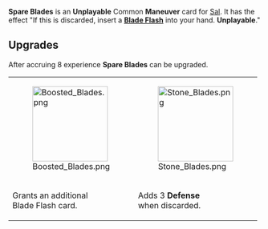 {{Card
|rarity = Common
|decktype = Battle
|cardtype = Maneuver
|character = Sal
|keywords = [[Ability]]. [[Combo]], [[Power]], [[Expend]]
|upgradeable = Yes
|expreq = 8
|upgrade1 = Boosted Blades
|upgrade2 = Stone Blades}}
{{Quote|Feels like I'm carrying nothing at all!}}

'''Spare Blades''' is an '''Unplayable''' Common '''Maneuver''' card for [[Sal]]. It has the effect "If this is discarded, insert a '''[[Blade Flash]]''' into your hand. '''Unplayable'''."

==Upgrades==
After accruing 8 experience '''Spare Blades''' can be upgraded.
{| class="wikitable" style="text-align:center"
|-
|[[File:Boosted Blades.png|150px]]
|[[File:Stone Blades.png|150px]]
|-
!Grants an additional<br>Blade Flash card.
!Adds 3 '''Defense'''<br>when discarded. 
|}